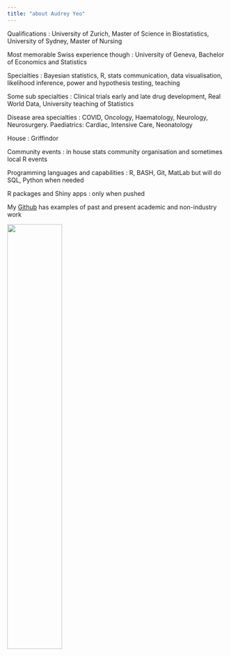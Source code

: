```yaml
---
title: "about Audrey Yeo"
---
```

Qualifications : University of Zurich, Master of Science in Biostatistics, University of Sydney, Master of Nursing 

Most memorable Swiss experience though : University of Geneva, Bachelor of Economics and Statistics

Specialties : Bayesian statistics, R, stats communication, data visualisation, likelihood inference, power and hypothesis testing, teaching

Some sub specialties : Clinical trials early and late drug development, Real World Data, University teaching of Statistics

Disease area specialties : COVID, Oncology, Haematology, Neurology, Neurosurgery. Paediatrics: Cardiac, Intensive Care, Neonatology 

House : Griffindor

Community events : in house stats community organisation and sometimes local R events

Programming languages and capabilities : R, BASH, Git, MatLab but will do SQL, Python when needed

R packages and Shiny apps : only when pushed

My [Github](https://github.com/audreyyeoCH) has examples of past and present academic and non-industry work 

<img src="images_lifesite/lutryview.jpg" style="width:50%">



